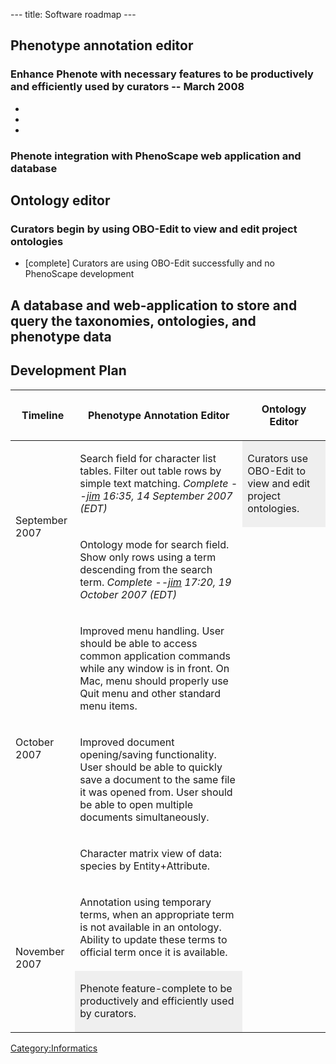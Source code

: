 ---
title: Software roadmap
---

==Phenotype annotation editor==
===Enhance Phenote with necessary features to be productively and efficiently used by curators -- March 2008===
*
*
*
===Phenote integration with PhenoScape web application and database===

==Ontology editor==
===Curators begin by using OBO-Edit to view and edit project ontologies===
* [complete] Curators are using OBO-Edit successfully and no PhenoScape development

==A database and web-application to store and query the taxonomies, ontologies, and phenotype data==

==Development Plan==

{| border="1" cellpadding="5"
! Timeline !! Phenotype Annotation Editor !! Ontology Editor
|-
! rowspan=2 | September 2007 
| Search field for character list tables.  Filter out table rows by simple text matching. ''Complete --[[User:Jpb15|jim]] 16:35, 14 September 2007 (EDT)''
| style="background:#efefef;" | Curators use OBO-Edit to view and edit project ontologies.
|-
| Ontology mode for search field.  Show only rows using a term descending from the search term. ''Complete --[[User:Jpb15|jim]] 17:20, 19 October 2007 (EDT)''
|-
! rowspan=3 | October 2007
|  Improved menu handling. User should be able to access common application commands while any window is in front.  On Mac, menu should properly use Quit menu and other standard menu items.
|-
| Improved document opening/saving functionality.  User should be able to quickly save a document to the same file it was opened from.  User should be able to open multiple documents simultaneously.
|-
| Character matrix view of data: species by Entity+Attribute.
|-
! rowspan=2 | November 2007
| Annotation using temporary terms, when an appropriate term is not available in an ontology.  Ability to update these terms to official term once it is available.
|-
| style="background:#efefef;" | Phenote feature-complete to be productively and efficiently used by curators.
|}

[[Category:Informatics]]